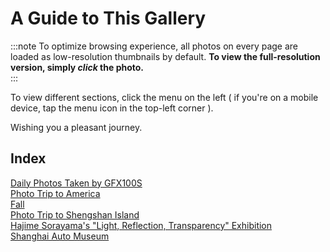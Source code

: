 # A Guide to This Gallery


<Flow />

:::note
To optimize browsing experience, all photos on every page are loaded as low-resolution thumbnails by default. **To view the full-resolution version, simply _click_ the photo.**  
:::

To view different sections, click the menu on the left ( if you're on a mobile device, tap the menu icon in the top-left corner ).

Wishing you a pleasant journey.

## Index

[Daily Photos Taken by GFX100S](./Daily%20Photos%20Taken%20by%20GFX100S/)  
[Photo Trip to America](./Photo%20Trip%20to%20America/)  
[Fall](Fall)  
[Photo Trip to Shengshan Island](./Photo%20Trip%20to%20Shengshan%20Island/)  
[Hajime Sorayama's "Light, Reflection, Transparency" Exhibition](./Hajime%20Sorayama/)  
[Shanghai Auto Museum](./Shanghai%20Auto%20Museum/)
